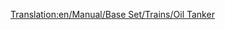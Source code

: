 [[Translation:en/Manual/Base Set/Trains/Oil Tanker]]
{{nl/Manual/Base Set/Trains/Wagons|Naam=Oliewagon
|Picture=[[File:en/Manual/Base Set/Trains/Oiltanker car.png]]
|NormaalKosten=£1,562 ($3,124)
|NormaalGewicht=24 / 54 t
|NormaalCapaciteit=30,000 liter olie
|MonoKosten=£1,562 ($3,124)
|MonoGewicht=24 / 59 t
|MonoCapaciteit=35,000 liter olie
|MagKosten=£1,562 ($3,124)
|MagGewicht=24 / 61 t
|MagCapaciteit=37,000 liter olie
|Omschrijving=Oliewagonnen zijn zo geconstrueerd dat ze [[en/Manual/Base Set/Cargos/Oil|olie (EN)]] kunnen transporteren. Deze wagon is beschikbaar in [[nl/Manual/Klimaat#gematigd|gematigd]], [[nl/Manual/Klimaat#subarctisch|subarctische]] en [[nl/Manual/Klimaat#subtropisch|subtropische]] klimaat.
}}